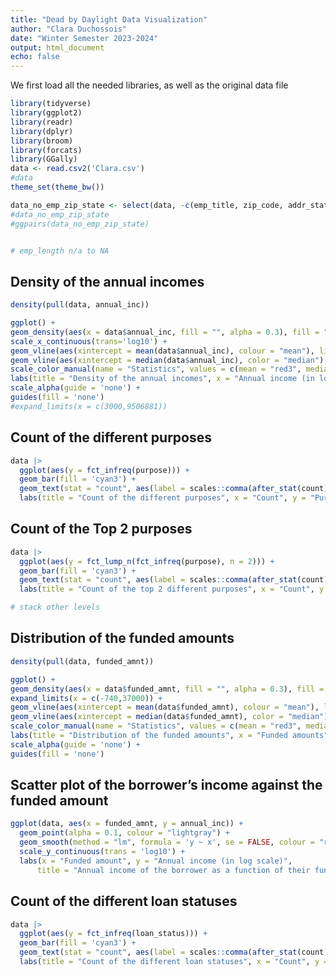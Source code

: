 ```yaml
---
title: "Dead by Daylight Data Visualization"
author: "Clara Duchossois"
date: "Winter Semester 2023-2024"
output: html_document
echo: false
---
```


We first load all the needed libraries, as well as the original data file

```r
library(tidyverse)
library(ggplot2)
library(readr)
library(dplyr)
library(broom)
library(forcats)
library(GGally)
data <- read.csv2('Clara.csv')
#data
theme_set(theme_bw())
```

```r
data_no_emp_zip_state <- select(data, -c(emp_title, zip_code, addr_state))
#data_no_emp_zip_state
#ggpairs(data_no_emp_zip_state)


# emp_length n/a to NA
```


## Density of the annual incomes
```r
density(pull(data, annual_inc))

ggplot() +
geom_density(aes(x = data$annual_inc, fill = "", alpha = 0.3), fill = "cyan3") +
scale_x_continuous(trans='log10') +
geom_vline(aes(xintercept = mean(data$annual_inc), colour = "mean"), linewidth = 1) +
geom_vline(aes(xintercept = median(data$annual_inc), color = "median"), linewidth = 0.7) +
scale_color_manual(name = "Statistics", values = c(mean = "red3", median = "navyblue")) +
labs(title = "Density of the annual incomes", x = "Annual income (in log scale)", y ="Density", colour = "Mean") +
scale_alpha(guide = 'none') +
guides(fill = 'none') 
#expand_limits(x = c(3000,9506881))
```

## Count of the different purposes
```r
data |> 
  ggplot(aes(y = fct_infreq(purpose))) +
  geom_bar(fill = 'cyan3') +
  geom_text(stat = "count", aes(label = scales::comma(after_stat(count))), hjust = 'inward') +
  labs(title = "Count of the different purposes", x = "Count", y = "Purpose") 
```

## Count of the Top 2 purposes
```r
data |> 
  ggplot(aes(y = fct_lump_n(fct_infreq(purpose), n = 2))) +
  geom_bar(fill = 'cyan3') +
  geom_text(stat = "count", aes(label = scales::comma(after_stat(count))), hjust = 'inward') +
  labs(title = "Count of the top 2 different purposes", x = "Count", y = "Purpose") 

# stack other levels
```


## Distribution of the funded amounts
```r
density(pull(data, funded_amnt))

ggplot() +
geom_density(aes(x = data$funded_amnt, fill = "", alpha = 0.3), fill = "cyan3") +
expand_limits(x = c(-740,37000)) +
geom_vline(aes(xintercept = mean(data$funded_amnt), colour = "mean"), linewidth = 1) +
geom_vline(aes(xintercept = median(data$funded_amnt), color = "median"), linewidth = 0.7) +
scale_color_manual(name = "Statistics", values = c(mean = "red3", median = "navyblue")) +
labs(title = "Distribution of the funded amounts", x = "Funded amounts", y ="Density", colour = "Mean") +
scale_alpha(guide = 'none') +
guides(fill = 'none')
```

## Scatter plot of the borrower's income against the funded amount
```r
ggplot(data, aes(x = funded_amnt, y = annual_inc)) +
  geom_point(alpha = 0.1, colour = "lightgray") +
  geom_smooth(method = "lm", formula = 'y ~ x', se = FALSE, colour = "red3") +
  scale_y_continuous(trans = 'log10') +
  labs(x = "Funded amount", y = "Annual income (in log scale)",
      title = "Annual income of the borrower as a function of their funded amount")
```

## Count of the different loan statuses
```r
data |> 
  ggplot(aes(y = fct_infreq(loan_status))) +
  geom_bar(fill = 'cyan3') +
  geom_text(stat = "count", aes(label = scales::comma(after_stat(count))), hjust = 'inward') +
  labs(title = "Count of the different loan statuses", x = "Count", y = "Loan status") 
```














